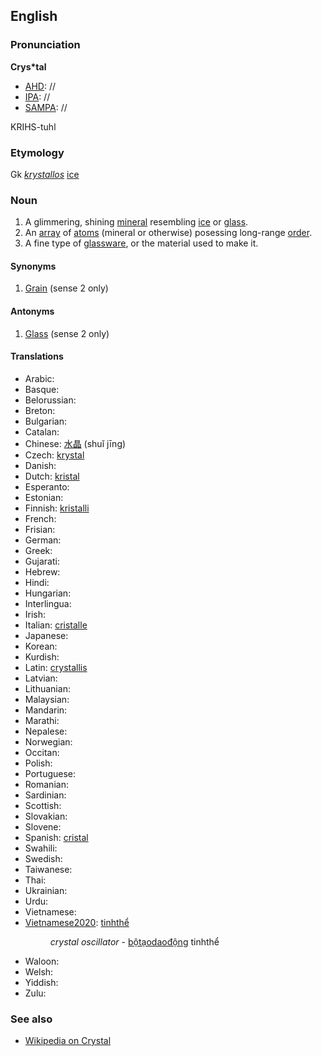 ==English==

===Pronunciation===
'''Crys*tal'''
*[[AHD]]: //
*[[IPA]]: //
*[[SAMPA]]: //
KRIHS-tuhl

===Etymology===

Gk ''[[krystallos]]'' [[ice]]

===Noun===
#A glimmering, shining [[mineral]] resembling [[ice]] or [[glass]].
#An [[array]] of [[atom]]s (mineral or otherwise) posessing long-range [[order]].
#A fine type of [[glassware]], or the material used to make it.

====Synonyms====
#[[Grain]] (sense 2 only)
====Antonyms====
#[[Glass]] (sense 2 only)

====Translations====
*Arabic:
*Basque:
*Belorussian:
*Breton:
*Bulgarian:
*Catalan:
*Chinese: [[水晶]] (shuǐ jīng)
*Czech: [[krystal]]
*Danish:
*Dutch: [[kristal]]
*Esperanto:
*Estonian:
*Finnish: [[kristalli]]
*French:
*Frisian:
*German:
*Greek:
*Gujarati:
*Hebrew:
*Hindi:
*Hungarian:
*Interlingua:
*Irish:
*Italian: [[cristalle]]
*Japanese:
*Korean:
*Kurdish:
*Latin: [[crystallis]]
*Latvian:
*Lithuanian:
*Malaysian:
*Mandarin:
*Marathi:
*Nepalese:
*Norwegian:
*Occitan:
*Polish:
*Portuguese:
*Romanian:
*Sardinian:
*Scottish:
*Slovakian:
*Slovene:
*Spanish: [[cristal]]
*Swahili:
*Swedish:
*Taiwanese:
*Thai:
*Ukrainian:
*Urdu:
*Vietnamese:
*[[Vietnamese2020]]: [[tinhthể]]
*:''crystal oscillator'' - [[bộtạodaođộng]] tinhthể
*Waloon:
*Welsh:
*Yiddish:
*Zulu:

===See also===
*[[wikipedia:en:Crystal|Wikipedia on Crystal]]